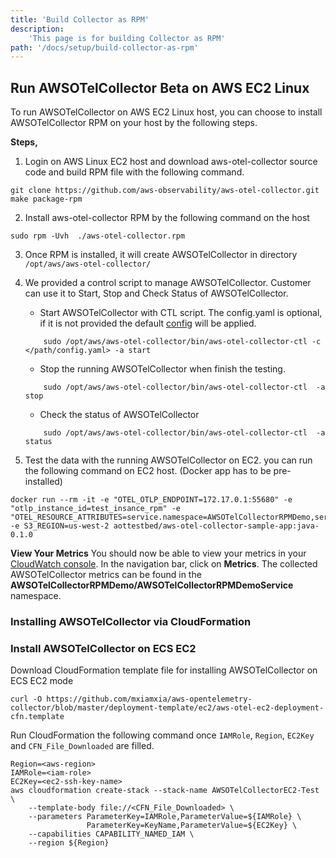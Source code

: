 ```yaml
---
title: 'Build Collector as RPM'
description:
    'This page is for building Collector as RPM'
path: '/docs/setup/build-collector-as-rpm'
---
```



<SectionSeparator />

## Run AWSOTelCollector Beta on AWS EC2 Linux

To run AWSOTelCollector on AWS EC2 Linux host, you can choose to install AWSOTelCollector RPM on your host by the following steps.

**Steps,**

1. Login on AWS Linux EC2 host and download aws-otel-collector source code and build RPM file with the following command.
```
git clone https://github.com/aws-observability/aws-otel-collector.git
make package-rpm
```
2. Install aws-otel-collector RPM by the following command on the host
```
sudo rpm -Uvh  ./aws-otel-collector.rpm
```
3. Once RPM is installed, it will create AWSOTelCollector in directory ```/opt/aws/aws-otel-collector/```

4. We provided a control script to manage AWSOTelCollector. Customer can use it to Start, Stop and Check Status of AWSOTelCollector.

    * Start AWSOTelCollector with CTL script. The config.yaml is optional, if it is not provided the default [config](../../config.yaml) will be applied.
    ```
        sudo /opt/aws/aws-otel-collector/bin/aws-otel-collector-ctl -c </path/config.yaml> -a start
    ```
    * Stop the running AWSOTelCollector when finish the testing.
    ```
        sudo /opt/aws/aws-otel-collector/bin/aws-otel-collector-ctl  -a stop
    ```
    * Check the status of AWSOTelCollector
    ```
        sudo /opt/aws/aws-otel-collector/bin/aws-otel-collector-ctl  -a status
    ```

5. Test the data with the running AWSOTelCollector on EC2. you can run the following command on EC2 host. (Docker app has to be pre-installed)
```
docker run --rm -it -e "OTEL_OTLP_ENDPOINT=172.17.0.1:55680" -e "otlp_instance_id=test_insance_rpm" -e "OTEL_RESOURCE_ATTRIBUTES=service.namespace=AWSOTelCollectorRPMDemo,service.name=AWSOTelCollectorRPMDemoService" -e S3_REGION=us-west-2 aottestbed/aws-otel-collector-sample-app:java-0.1.0
```

**View Your Metrics**
You should now be able to view your metrics in your [CloudWatch console](https://console.aws.amazon.com/cloudwatch/). In the navigation bar, click on **Metrics**. The collected AWSOTelCollector metrics can be found in the **AWSOTelCollectorRPMDemo/AWSOTelCollectorRPMDemoService** namespace.

### Installing AWSOTelCollector via CloudFormation
### Install AWSOTelCollector on ECS EC2
Download CloudFormation template file for installing AWSOTelCollector on ECS EC2 mode
```
curl -O https://github.com/mxiamxia/aws-opentelemetry-collector/blob/master/deployment-template/ec2/aws-otel-ec2-deployment-cfn.template
```
Run CloudFormation the following command once ```IAMRole```, ```Region```, ```EC2Key``` and  ```CFN_File_Downloaded``` are filled.
```
Region=<aws-region>
IAMRole=<iam-role>
EC2Key=<ec2-ssh-key-name>
aws cloudformation create-stack --stack-name AWSOTelCollectorEC2-Test \
	--template-body file://<CFN_File_Downloaded> \
	--parameters ParameterKey=IAMRole,ParameterValue=${IAMRole} \
                 ParameterKey=KeyName,ParameterValue=${EC2Key} \
    --capabilities CAPABILITY_NAMED_IAM \
    --region ${Region}
```

